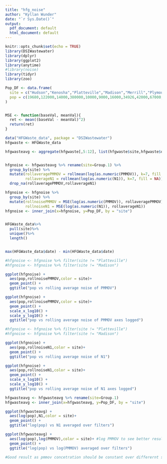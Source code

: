 ```yaml
---
title: "hfg_noise"
author: "Kyllan Wunder"
date: "`r Sys.Date()`"
output:
  pdf_document: default
  html_document: default
---
```


```r
knitr::opts_chunk$set(echo = TRUE)
library(DSIWastewater)
library(dplyr)
library(ggplot2)
library(anytime)
#library(noise)
library(tidyr)
library(zoo)
```


```r
Pop_DF <- data.frame(
  site = c("Hudson","Kenosha","Platteville","Madison","Merrill","Plymouth","River Falls","Sun Prairie","Wausau","Oshkosh","Wausau"),
  pop = c(19680,122000,14000,380000,10000,9000,16000,34926,42000,67000,42000)
)


MSE <- function(baseVal, meanVal){
  ret <- mean((baseVal - meanVal)^2)
  return(ret)
}

```



```r
data("HFGWaste_data", package = "DSIWastewater")
hfgwaste <- HFGWaste_data

hfgwasteavg <- aggregate(hfgwaste[,5:12], list(hfgwaste$site,hfgwaste$date,hfgwaste$Filter), mean)


hfgnoise <- hfgwasteavg %>% rename(site=Group.1) %>%
  group_by(site) %>% 
  mutate(rollaveragePMMOV = rollmean(log(as.numeric(PMMOV)), k=7, fill = NA),
         rollaverageN1 = rollmean(log(as.numeric(N1)), k=7, fill = NA)) %>% 
  drop_na(rollaveragePMMOV,rollaverageN1)

hfgnoise <- hfgnoise %>% 
  group_by(site) %>% 
  mutate(rollnoisePMMOV = MSE(log(as.numeric(PMMOV)), rollaveragePMMOV),
         rollnoiseN1 = MSE(log(as.numeric(N1)), rollaverageN1))
hfgnoise <- inner_join(x=hfgnoise, y=Pop_DF, by = "site")


HFGWaste_data%>%
  pull(site)%>%
  unique()%>%
  length()


max(HFGWaste_data$date) - min(HFGWaste_data$date)
```


```r
#hfgnoise <- hfgnoise %>% filter(site != "Platteville")
#hfgnoise <- hfgnoise %>% filter(site != "Madison")

ggplot(hfgnoise) +
  aes(pop,rollnoisePMMOV,color = site)+
  geom_point() +
  ggtitle("pop vs rolling average noise of PMMOV")

ggplot(hfgnoise) +
  aes(pop,rollnoisePMMOV,color = site)+
  geom_point() +
  scale_x_log10() +
  scale_y_log10() +
  ggtitle("pop vs rolling average noise of PMMOV axes logged")
```
```r

#hfgnoise <- hfgnoise %>% filter(site != "Platteville")
#hfgnoise <- hfgnoise %>% filter(site != "Madison")

ggplot(hfgnoise) +
  aes(pop,rollnoiseN1,color = site)+
  geom_point() +
  ggtitle("pop vs rolling average noise of N1")

ggplot(hfgnoise) +
  aes(pop,rollnoiseN1,color = site)+
  geom_point() +
  scale_x_log10() +
  scale_y_log10() +
  ggtitle("pop vs rolling average noise of N1 axes logged")
```

```r
hfgwasteavg <- hfgwasteavg %>% rename(site=Group.1)
hfgwasteavg <- inner_join(x=hfgwasteavg, y=Pop_DF, by = "site")

```

```r
ggplot(hfgwasteavg) +
  aes(log(pop),N1,color = site)+
  geom_point() +
  ggtitle("log(pop) vs N1 averaged over filters")

ggplot(hfgwasteavg) +
  aes(log(pop),log(PMMOV),color = site)+ #log PMMOV to see better results
  geom_point() +
  ggtitle("log(pop) vs log(PMMOV) averaged over filters")

#Good result as pmmov concetration should be constant over differernt size populations
```

